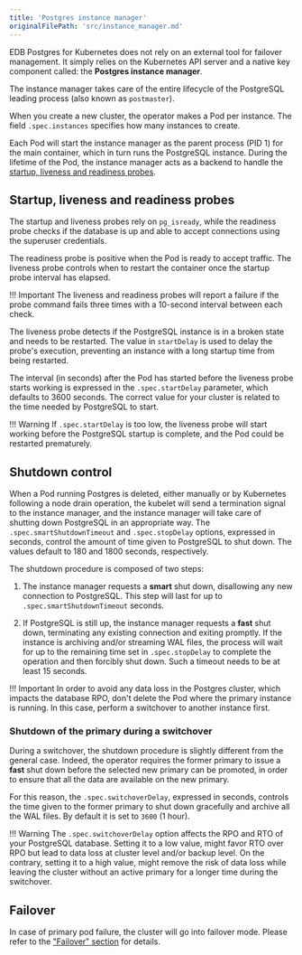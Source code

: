 ```yaml
---
title: 'Postgres instance manager'
originalFilePath: 'src/instance_manager.md'
---
```


EDB Postgres for Kubernetes does not rely on an external tool for failover management.
It simply relies on the Kubernetes API server and a native key component called:
the **Postgres instance manager**.

The instance manager takes care of the entire lifecycle of the PostgreSQL
leading process (also known as `postmaster`).

When you create a new cluster, the operator makes a Pod per instance.
The field `.spec.instances` specifies how many instances to create.

Each Pod will start the instance manager as the parent process (PID 1) for the
main container, which in turn runs the PostgreSQL instance. During the lifetime
of the Pod, the instance manager acts as a backend to handle the
[startup, liveness and readiness probes](https://kubernetes.io/docs/concepts/workloads/pods/pod-lifecycle/#container-probes).

## Startup, liveness and readiness probes

The startup and liveness probes rely on `pg_isready`, while the readiness
probe checks if the database is up and able to accept connections using the
superuser credentials.

The readiness probe is positive when the Pod is ready to accept traffic.
The liveness probe controls when to restart the container once
the startup probe interval has elapsed.

!!! Important
    The liveness and readiness probes will report a failure if the probe command
    fails three times with a 10-second interval between each check.

The liveness probe detects if the PostgreSQL instance is in a
broken state and needs to be restarted. The value in `startDelay` is used
to delay the probe's execution, preventing an
instance with a long startup time from being restarted.

The interval (in seconds) after the Pod has started before the liveness
probe starts working is expressed in the `.spec.startDelay` parameter,
which defaults to 3600 seconds. The correct value for your cluster is
related to the time needed by PostgreSQL to start.

!!! Warning
    If `.spec.startDelay` is too low, the liveness probe will start working
    before the PostgreSQL startup is complete, and the Pod could be restarted
    prematurely.

## Shutdown control

When a Pod running Postgres is deleted, either manually or by Kubernetes
following a node drain operation, the kubelet will send a termination signal to the
instance manager, and the instance manager will take care of shutting down
PostgreSQL in an appropriate way.
The `.spec.smartShutdownTimeout` and `.spec.stopDelay` options, expressed in seconds,
control the amount of time given to PostgreSQL to shut down. The values default
to 180 and 1800 seconds, respectively.

The shutdown procedure is composed of two steps:

1.  The instance manager requests a **smart** shut down, disallowing any
    new connection to PostgreSQL. This step will last for up to
    `.spec.smartShutdownTimeout` seconds.

2.  If PostgreSQL is still up, the instance manager requests a **fast**
    shut down, terminating any existing connection and exiting promptly.
    If the instance is archiving and/or streaming WAL files, the process
    will wait for up to the remaining time set in `.spec.stopDelay` to complete the
    operation and then forcibly shut down. Such a timeout needs to be at least 15
    seconds.

!!! Important
    In order to avoid any data loss in the Postgres cluster, which impacts
    the database RPO, don't delete the Pod where the primary instance is running.
    In this case, perform a switchover to another instance first.

### Shutdown of the primary during a switchover

During a switchover, the shutdown procedure is slightly different from the
general case. Indeed, the operator requires the former primary to issue a
**fast** shut down before the selected new primary can be promoted,
in order to ensure that all the data are available on the new primary.

For this reason, the `.spec.switchoverDelay`, expressed in seconds, controls
the  time given to the former primary to shut down gracefully and archive all
the WAL files. By default it is set to `3600` (1 hour).

!!! Warning
    The `.spec.switchoverDelay` option affects the RPO and RTO of your
    PostgreSQL database. Setting it to a low value, might favor RTO over RPO
    but lead to data loss at cluster level and/or backup level. On the contrary,
    setting it to a high value, might remove the risk of data loss while leaving
    the cluster without an active primary for a longer time during the switchover.

## Failover

In case of primary pod failure, the cluster will go into failover mode.
Please refer to the ["Failover" section](failover.md) for details.
